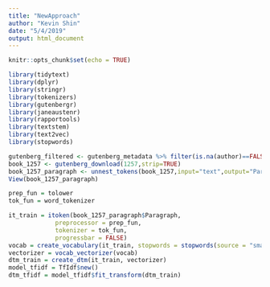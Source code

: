 ```yaml
---
title: "NewApproach"
author: "Kevin Shin"
date: "5/4/2019"
output: html_document
---
```


```r
knitr::opts_chunk$set(echo = TRUE)
```


```r
library(tidytext)
library(dplyr)
library(stringr)
library(tokenizers)
library(gutenbergr)
library(janeaustenr)
library(rapportools)
library(textstem)
library(text2vec)
library(stopwords)
```

```r
gutenberg_filtered <- gutenberg_metadata %>% filter(is.na(author)==FALSE) %>% filter(is.na(title)==FALSE) %>% filter(has_text == TRUE) %>%  filter(rights == "Public domain in the USA.") %>% filter(language == "en")
book_1257 <- gutenberg_download(1257,strip=TRUE)
book_1257_paragraph <- unnest_tokens(book_1257,input="text",output="Paragraph",token="paragraphs")
View(book_1257_paragraph)
```


```r
prep_fun = tolower
tok_fun = word_tokenizer

it_train = itoken(book_1257_paragraph$Paragraph, 
             preprocessor = prep_fun, 
             tokenizer = tok_fun, 
             progressbar = FALSE)
vocab = create_vocabulary(it_train, stopwords = stopwords(source = "smart"))
vectorizer = vocab_vectorizer(vocab)
dtm_train = create_dtm(it_train, vectorizer)
model_tfidf = TfIdf$new()
dtm_tfidf = model_tfidf$fit_transform(dtm_train)
```